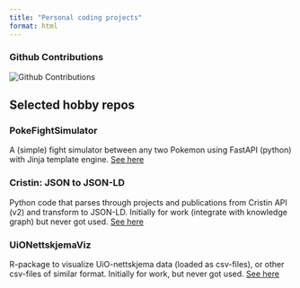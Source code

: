 ```yaml
---
title: "Personal coding projects"
format: html
---
```


<div>
  <h3>Github Contributions</h3>
  <img src="https://ghchart.rshah.org/LAMaglan" alt="Github Contributions" />
</div>

## Selected hobby repos

### PokeFightSimulator

A (simple) fight simulator between any two Pokemon using FastAPI (python) with Jinja template engine.
[See here](https://github.com/LAMaglan/PokeFightSimulator)

### Cristin: JSON to JSON-LD

Python code that parses through projects and publications from Cristin API (v2) and transform to JSON-LD.
Initially for work (integrate with knowledge graph) but never got used. [See here](https://github.com/LAMaglan/Cristin_JSON_to_JSON-LD)

### UiONettskjemaViz

R-package to visualize UiO-nettskjema data (loaded as csv-files), or other csv-files of similar format.
Initially for work, but never got used. [See here](https://github.com/LAMaglan/UiONettskjemaViz)